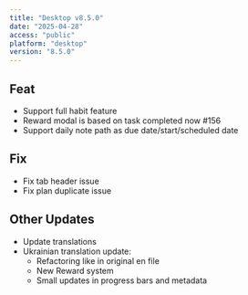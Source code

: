 ```yaml
---
title: "Desktop v8.5.0"
date: "2025-04-28"
access: "public"
platform: "desktop"
version: "8.5.0"
---
```


## Feat

- Support full habit feature
- Reward modal is based on task completed now #156
- Support daily note path as due date/start/scheduled date

## Fix

- Fix tab header issue
- Fix plan duplicate issue

## Other Updates

- Update translations
- Ukrainian translation update:
  - Refactoring like in original en file
  - New Reward system
  - Small updates in progress bars and metadata
